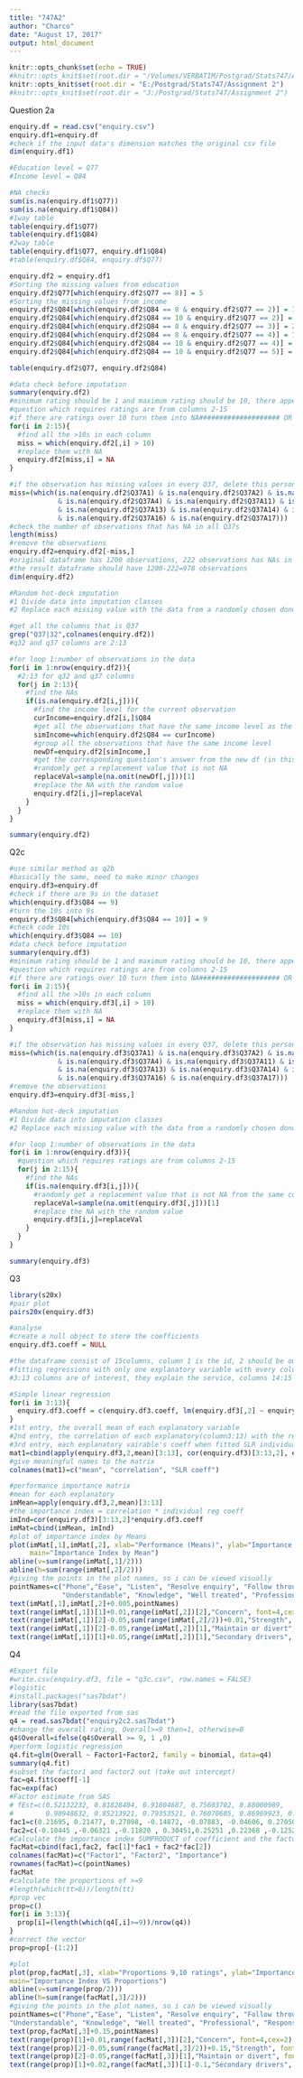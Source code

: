```yaml
---
title: "747A2"
author: "Charco"
date: "August 17, 2017"
output: html_document
---
```


```r
knitr::opts_chunk$set(echo = TRUE) 
#knitr::opts_knit$set(root.dir = "/Volumes/VERBATIM/Postgrad/Stats747/Assignment 2")
knitr::opts_knit$set(root.dir = "E:/Postgrad/Stats747/Assignment 2")
#knitr::opts_knit$set(root.dir = "J:/Postgrad/Stats747/Assignment 2")
```


Question 2a
```r
enquiry.df = read.csv("enquiry.csv")
enquiry.df1=enquiry.df
#check if the input data's dimension matches the original csv file
dim(enquiry.df1)

#Education level = Q77
#Income level = Q84

#NA checks
sum(is.na(enquiry.df1$Q77))
sum(is.na(enquiry.df1$Q84))
#1way table
table(enquiry.df1$Q77)
table(enquiry.df1$Q84)
#2way table
table(enquiry.df1$Q77, enquiry.df1$Q84)
#table(enquiry.df$Q84, enquiry.df$Q77)

enquiry.df2 = enquiry.df1
#Sorting the missing values from education
enquiry.df2$Q77[which(enquiry.df2$Q77 == 8)] = 5
#Sorting the missing values from income
enquiry.df2$Q84[which(enquiry.df2$Q84 == 8 & enquiry.df2$Q77 == 2)] = 1
enquiry.df2$Q84[which(enquiry.df2$Q84 == 10 & enquiry.df2$Q77 == 2)] = 1
enquiry.df2$Q84[which(enquiry.df2$Q84 == 8 & enquiry.df2$Q77 == 3)] = 2
enquiry.df2$Q84[which(enquiry.df2$Q84 == 8 & enquiry.df2$Q77 == 4)] = 7
enquiry.df2$Q84[which(enquiry.df2$Q84 == 10 & enquiry.df2$Q77 == 4)] = 7
enquiry.df2$Q84[which(enquiry.df2$Q84 == 10 & enquiry.df2$Q77 == 5)] = 7

table(enquiry.df2$Q77, enquiry.df2$Q84)
```

```r
#data check before imputation
summary(enquiry.df2)
#minimum rating should be 1 and maximum rating should be 10, there appears to be some 12s in the data set
#question which requires ratings are from columns 2-15
#if there are ratings over 10 turn them into NA#################### OR JUST make them 10?
for(i in 2:15){
  #find all the >10s in each column
  miss = which(enquiry.df2[,i] > 10)
  #replace them with NA
  enquiry.df2[miss,i] = NA
}

#if the observation has missing values in every Q37, delete this person
miss=(which(is.na(enquiry.df2$Q37A1) & is.na(enquiry.df2$Q37A2) & is.na(enquiry.df2$Q37A3) 
            & is.na(enquiry.df2$Q37A4) & is.na(enquiry.df2$Q37A11) & is.na(enquiry.df2$Q37A12) 
            & is.na(enquiry.df2$Q37A13) & is.na(enquiry.df2$Q37A14) & is.na(enquiry.df2$Q37A15) 
            & is.na(enquiry.df2$Q37A16) & is.na(enquiry.df2$Q37A17)))
#check the number of observations that has NA in all Q37s
length(miss)
#remove the observations
enquiry.df2=enquiry.df2[-miss,]
#original dataframe has 1200 observations, 222 observations has NAs in all Q37s
#the result dataframe should have 1200-222=978 observations
dim(enquiry.df2)

#Random hot-deck imputation
#1 Divide data into imputation classes
#2 Replace each missing value with the data from a randomly chosen donor in the same class

#get all the columns that is Q37
grep("Q37|32",colnames(enquiry.df2))
#q32 and q37 columns are 2:13

#for loop 1:number of observations in the data
for(i in 1:nrow(enquiry.df2)){
  #2:13 for q32 and q37 columns
  for(j in 2:13){
    #find the NAs
    if(is.na(enquiry.df2[i,j])){
      #find the income level for the current observation
      curIncome=enquiry.df2[i,]$Q84
      #get all the observations that have the same income level as the current observation's income
      simIncome=which(enquiry.df2$Q84 == curIncome)
      #group all the observations that have the same income level
      newDf=enquiry.df2[simIncome,]
      #get the corresponding question's answer from the new df (in this case its the j'th column)
      #randomly get a replacement value that is not NA
      replaceVal=sample(na.omit(newDf[,j]))[1]
      #replace the NA with the random value
      enquiry.df2[i,j]=replaceVal
    }
  }
}

summary(enquiry.df2)
```

Q2c
```r
#use similar method as q2b
#basically the same, need to make minor changes
enquiry.df3=enquiry.df
#check if there are 9s in the dataset
which(enquiry.df3$Q84 == 9)
#turn the 10s into 9s
enquiry.df3$Q84[which(enquiry.df3$Q84 == 10)] = 9
#check code 10s
which(enquiry.df3$Q84 == 10)
#data check before imputation
summary(enquiry.df3)
#minimum rating should be 1 and maximum rating should be 10, there appears to be some 12s in the data set
#question which requires ratings are from columns 2-15
#if there are ratings over 10 turn them into NA#################### OR JUST make then 10?
for(i in 2:15){
  #find all the >10s in each column
  miss = which(enquiry.df3[,i] > 10)
  #replace them with NA
  enquiry.df3[miss,i] = NA
}

#if the observation has missing values in every Q37, delete this person
miss=(which(is.na(enquiry.df3$Q37A1) & is.na(enquiry.df3$Q37A2) & is.na(enquiry.df3$Q37A3) 
            & is.na(enquiry.df3$Q37A4) & is.na(enquiry.df3$Q37A11) & is.na(enquiry.df3$Q37A12) 
            & is.na(enquiry.df3$Q37A13) & is.na(enquiry.df3$Q37A14) & is.na(enquiry.df3$Q37A15) 
            & is.na(enquiry.df3$Q37A16) & is.na(enquiry.df3$Q37A17)))
#remove the observations
enquiry.df3=enquiry.df3[-miss,]

#Random hot-deck imputation
#1 Divide data into imputation classes
#2 Replace each missing value with the data from a randomly chosen donor in the same class

#for loop 1:number of observations in the data
for(i in 1:nrow(enquiry.df3)){
  #question which requires ratings are from columns 2-15
  for(j in 2:15){
    #find the NAs
    if(is.na(enquiry.df3[i,j])){
      #randomly get a replacement value that is not NA from the same column (same question)
      replaceVal=sample(na.omit(enquiry.df3[,j]))[1]
      #replace the NA with the random value
      enquiry.df3[i,j]=replaceVal
    }
  }
}

summary(enquiry.df3)
```

Q3
```r
library(s20x)
#pair plot
pairs20x(enquiry.df3)

#analyse
#create a null object to store the coefficients
enquiry.df3.coeff = NULL

#the dataframe consist of 15columns, column 1 is the id, 2 should be our response
#fitting regressions with only one explanatory variable with every columns 3:13, since only
#3:13 columns are of interest, they explain the service, columns 14:15 are personal info

#Simple linear regression
for(i in 3:13){
  enquiry.df3.coeff = c(enquiry.df3.coeff, lm(enquiry.df3[,2] ~ enquiry.df3[,i])$coeff[2])
}
#1st entry, the overall mean of each explanatory variable
#2nd entry, the correlation of each explanatory(column3:13) with the response(column2)
#3rd entry, each explanatory vairable's coeff when fitted SLR individually against the response
mat1=cbind(apply(enquiry.df3,2,mean)[3:13], cor(enquiry.df3)[3:13,2], enquiry.df3.coeff)
#give meaningful names to the matrix
colnames(mat1)=c("mean", "correlation", "SLR coeff")

#performance importance matrix
#mean for each explanatory
imMean=apply(enquiry.df3,2,mean)[3:13]
#the importance index = correlation * individual reg coeff
imInd=cor(enquiry.df3)[3:13,2]*enquiry.df3.coeff
imMat=cbind(imMean, imInd)
#plot of importance index by Means
plot(imMat[,1],imMat[,2], xlab="Performance (Means)", ylab="Importance Index", 
     main="Importance Index by Mean")
abline(v=sum(range(imMat[,1]/2)))
abline(h=sum(range(imMat[,2]/2)))
#giving the points in the plot names, so i can be viewed visually
pointNames=c("Phone","Ease", "Listen", "Resolve enquiry", "Follow through", "Manners", 
             "Understandable", "Knowledge", "Well treated", "Professional", "Response speed")
text(imMat[,1],imMat[,2]+0.005,pointNames)
text(range(imMat[,1])[1]+0.01,range(imMat[,2])[2],"Concern", font=4,cex=2)
text(range(imMat[,1])[2]-0.05,sum(range(imMat[,2]/2))+0.01,"Strength", font=4,cex=2)
text(range(imMat[,1])[2]-0.05,range(imMat[,2])[1],"Maintain or divert", font=4,cex=2)
text(range(imMat[,1])[1]+0.05,range(imMat[,2])[1],"Secondary drivers", font=4,cex=2)
```

Q4
```r
#Export file
#write.csv(enquiry.df3, file = "q3c.csv", row.names = FALSE)
#logistic
#install.packages("sas7bdat")
library(sas7bdat)
#read the file exported from sas
q4 = read.sas7bdat("enquiry2c2.sas7bdat")
#change the overall rating, Overall>=9 then=1, otherwise=0
q4$Overall=ifelse(q4$Overall >= 9, 1 ,0)
#perform logistic regression
q4.fit=glm(Overall ~ Factor1+Factor2, family = binomial, data=q4)
summary(q4.fit)
#subset the factor1 and factor2 out (take out intercept)
fac=q4.fit$coeff[-1]
fac=exp(fac)
#Factor estimate from SAS
# fEst=c(0.52132232, 0.81828404, 0.91804687, 0.75603702, 0.88000989,
#        0.90948632, 0.85213921, 0.79353521, 0.76070605, 0.86969923, 0.86242600)
fac1=c(0.21695, 0.21477, 0.27098, -0.14872, -0.07883, -0.04606, 0.27050, 0.21380, 0.28889, -0.13060, -0.18727)
fac2=c(-0.10445 ,-0.06321 ,-0.11820 , 0.30451,0.25251 ,0.22368 ,-0.12521 ,-0.06493 ,-0.15912 ,0.30019 ,0.35063)
#Calculate the importance index SUMPRODUCT of coefficient and the factors
facMat=cbind(fac1,fac2, fac[1]*fac1 + fac2*fac[2])
colnames(facMat)=c("Factor1", "Factor2", "Importance")
rownames(facMat)=c(pointNames)
facMat
#calculate the proportions of >=9
#length(which(tt>8))/length(tt)
#prop vec
prop=c()
for(i in 3:13){
  prop[i]=(length(which(q4[,i]>=9))/nrow(q4))
}
#correct the vector
prop=prop[-(1:2)]

#plot
plot(prop,facMat[,3], xlab="Proportions 9,10 ratings", ylab="Importance Index by proportion",
main="Importance Index VS Proportions")
abline(v=sum(range(prop/2)))
abline(h=sum(range(facMat[,3]/2)))
#giving the points in the plot names, so i can be viewed visually
pointNames=c("Phone","Ease", "Listen", "Resolve enquiry", "Follow through", "Manners",
"Understandable", "Knowledge", "Well treated", "Professional", "Response speed")
text(prop,facMat[,3]+0.15,pointNames)
text(range(prop)[1]+0.01,range(facMat[,3])[2],"Concern", font=4,cex=2)
text(range(prop)[2]-0.05,sum(range(facMat[,3]/2))+0.15,"Strength", font=4,cex=2)
text(range(prop)[2]-0.05,range(facMat[,3])[1],"Maintain or divert", font=4,cex=2)
text(range(prop)[1]+0.02,range(facMat[,3])[1]-0.1,"Secondary drivers", font=4,cex=2)

```

